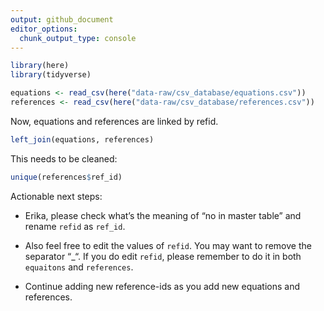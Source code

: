 ```yaml
---
output: github_document
editor_options: 
  chunk_output_type: console
---
```


```r
library(here)
library(tidyverse)

equations <- read_csv(here("data-raw/csv_database/equations.csv"))
references <- read_csv(here("data-raw/csv_database/references.csv"))
```

Now, equations and references are linked by refid.

```r
left_join(equations, references)
```

This needs to be cleaned:

```r
unique(references$ref_id)
```

Actionable next steps:

* Erika, please check what's the meaning of "no in master table" and rename `refid` as `ref_id`.

* Also feel free to edit the values of `refid`. You may want to remove the separator "_". If you do edit `refid`, please remember to do it in both `equaitons` and `references`.

* Continue adding new reference-ids as you add new equations and references.

